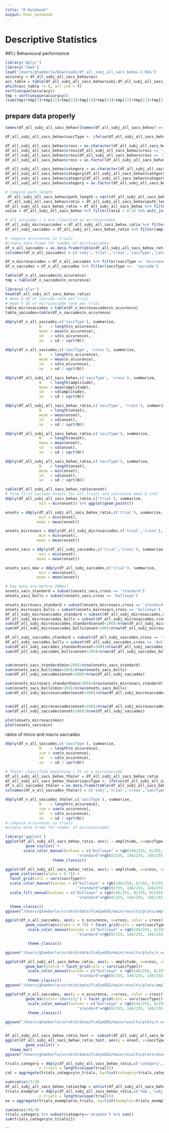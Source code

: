 ```yaml
---
title: "R Notebook"
output: html_notebook
---
```


# Descriptive Statistics
##1.) Behavioural performance
```r
library('dplyr')
library('lme4')
load('/Users/ghaeberle/Downloads/df_all_subj_all_sacs_behav-1.Rda')
accuracy = df_all_subj_all_sacs_behav$acc
acc_table = table(df_all_subj_all_sacs_behav$subj,df_all_subj_all_sacs_behav$acc)
which(acc_table != 0, arr.ind = T)
sort(unique(accuracy))
tmp = sort(unique(accuracy))
(sum(tmp)+tmp[7]+tmp[11]+tmp[12]+tmp[14]+tmp[14]+tmp[17]+tmp[17]+tmp[21])/30
```

## prepare data properly  
```r
names(df_all_subj_all_sacs_behav)[names(df_all_subj_all_sacs_behav) == "cond"] <- "cross"

df_all_subj_all_sacs_behav$saccType <- ifelse(df_all_subj_all_sacs_behav$amplitude < 1, 'microsaccade', 'saccade')

df_all_subj_all_sacs_behav$cross = as.character(df_all_subj_all_sacs_behav$cross)
df_all_subj_all_sacs_behav$cross[df_all_subj_all_sacs_behav$cross == '1'] = 'bullseye' 
df_all_subj_all_sacs_behav$cross[df_all_subj_all_sacs_behav$cross == '2'] = 'standard' 
df_all_subj_all_sacs_behav$cross = as.factor(df_all_subj_all_sacs_behav$cross)

df_all_subj_all_sacs_behav$category = as.character(df_all_subj_all_sacs_behav$category)
df_all_subj_all_sacs_behav$category[df_all_subj_all_sacs_behav$category == '0'] = 'inanimate' 
df_all_subj_all_sacs_behav$category[df_all_subj_all_sacs_behav$category == '1'] = 'animate' 
df_all_subj_all_sacs_behav$category = as.factor(df_all_subj_all_sacs_behav$category)

# compute path_length
 df_all_subj_all_sacs_behav$path_length = sqrt(df_all_subj_all_sacs_behav$horizontal_comp^2+df_all_subj_all_sacs_behav$vertical_comp^2)
 df_all_subj_all_sacs_behav$ratio = df_all_subj_all_sacs_behav$path_length/df_all_subj_all_sacs_behav$amplitude
df_all_subj_all_sacs_behav_ratio = df_all_subj_all_sacs_behav %>% filter(ratio < 0.5) %>% anti_join(df_all_subj_all_sacs_behav,.)
noise = df_all_subj_all_sacs_behav %>% filter(ratio > 0.5) %>% anti_join(df_all_subj_all_sacs_behav,.)

# all saccades < 1 are classfied as microsaccades 
df_all_subj_microsaccades = df_all_subj_all_sacs_behav_ratio %>% filter(amplitude <1)
df_all_subj_saccades = df_all_subj_all_sacs_behav_ratio %>% filter(amplitude >= 1)

# compute occurences in trials 
#create data frame for number of microsaccades 
df_n_all_saccades = as.data.frame(table(df_all_subj_all_sacs_behav_ratio$subj,df_all_subj_all_sacs_behav_ratio$trial, df_all_subj_all_sacs_behav_ratio$cross, df_all_subj_all_sacs_behav_ratio$saccType, df_all_subj_all_sacs_behav_ratio$category))
colnames(df_n_all_saccades) = c('subj','trial','cross','saccType','category','n_occurence')

df_n_microsaccades = df_n_all_saccades %>% filter(saccType == 'microsaccade')
df_n_saccades = df_n_all_saccades %>% filter(saccType ==  'saccade')

table(df_n_all_saccades$n_occurence)
tmp = table(df_n_saccades$n_occurence)
```

```r
library('plyr')
head(df_all_subj_all_sacs_behav_ratio)
# mean & SD of saccade rate per trial
# mean % SD of microsaccade rate per trial 
table_microsaccades = table(df_n_microsaccades$n_occurence)
table_saccades=table(df_n_saccades$n_occurence)

ddply(df_n_all_saccades,c('saccType'), summarise,
               N    = length(n_occurence),
               mean = mean(n_occurence),
               sd   = sd(n_occurence),
               se   = sd / sqrt(N))
               
ddply(df_n_all_saccades,c('saccType', 'cross'), summarise,
               N    = length(n_occurence),
               mean = mean(n_occurence),
               sd   = sd(n_occurence),
               se   = sd / sqrt(N))

ddply(df_all_subj_all_sacs_behav,c('saccType', 'cross'), summarise,
               N    = length(amplitude),
               mean = mean(amplitude),
               sd   = sd(amplitude),
               se   = sd / sqrt(N))

ddply(df_all_subj_all_sacs_behav_ratio,c('saccType', 'cross'), summarise,
               N    = length(onset),
               mean = mean(onset),
               sd   = sd(onset),
               se   = sd / sqrt(N))

ddply(df_all_subj_all_sacs_behav_ratio,c('saccType'), summarise,
               N    = length(onset),
               mean = mean(onset),
               sd   = sd(onset),
               se   = sd / sqrt(N))

ddply(df_all_subj_all_sacs_behav_ratio,c('saccType'), summarise,
               N    = length(onset),
               mean = min(onset),
               sd   = sd(onset),
               se   = sd / sqrt(N))

table(df_all_subj_all_sacs_behav_ratio$onset)
# find first saccade onsets for all trials and calculate mean & std? 
ddply(df_all_subj_all_sacs_behav_ratio,c('trial'), summarise,
               min = min(onset)) %>% ggplot(geom_point())

onsets = ddply(df_all_subj_all_sacs_behav_ratio,c('trial'), summarise,
               min = min(onset),
              mean = mean(onset))

onsets_microsacs = ddply(df_all_subj_microsaccades,c('trial','cross'), summarise,
               min = min(onset),
              mean = mean(onset))

onsets_sacs = ddply(df_all_subj_saccades,c('trial','cross'), summarise,
               min = min(onset),
              mean = mean(onset))

onsets_sacs_max = ddply(df_all_subj_saccades,c('trial'), summarise,
               min = max(onset),
              mean = mean(onset))

# how many are before 200ms?
onsets_sacs_standard = subset(onsets_sacs,cross == 'standard')
onsets_sacs_bulls = subset(onsets_sacs,cross == 'bullseye')

onsets_microsacs_standard = subset(onsets_microsacs,cross == 'standard')
onsets_microsacs_bulls = subset(onsets_microsacs,cross == 'bullseye')
df_all_subj_microsaccades_standard = subset(df_all_subj_microsaccades,cross == 'standard')
df_all_subj_microsaccades_bulls = subset(df_all_subj_microsaccades,cross == 'bullseye')
sum(df_all_subj_microsaccades_standard$onset<200)/nrow(df_all_subj_microsaccades_standard)
sum(df_all_subj_microsaccades_bulls$onset<200)/nrow(df_all_subj_microsaccades_bulls)

df_all_subj_saccades_standard = subset(df_all_subj_saccades,cross == 'standard')
df_all_subj_saccades_bulls = subset(df_all_subj_saccades,cross == 'bullseye')
sum(df_all_subj_saccades_standard$onset<200)/nrow(df_all_subj_saccades_standard)
sum(df_all_subj_saccades_bulls$onset<200)/nrow(df_all_subj_saccades_bulls)


sum(onsets_sacs_standard$min<200)/nrow(onsets_sacs_standard)
sum(onsets_sacs_bulls$min<200)/nrow(onsets_sacs_bulls)
sum(df_all_subj_saccades$onset<200)/nrow(df_all_subj_saccades)

sum(onsets_microsacs_standard$min<200)/nrow(onsets_microsacs_standard)
sum(onsets_sacs_bulls$min<200)/nrow(onsets_sacs_bulls)
sum(df_all_subj_microsaccades$onset<200)/nrow(df_all_subj_microsaccades)


sum(df_all_subj_microsaccades$onset<200)/nrow(df_all_subj_microsaccades)
sum(df_all_subj_saccades$onset<200)/nrow(df_all_subj_saccades)

plot(onsets_microsacs$min)
plot(onsets_sacs$min)
```

ratios of micro and macro saccades 
```r
ddply(df_n_all_saccades,c('saccType'), summarise,
               N    = length(n_occurence),
               sum = sum(n_occurence),
               sd   = sd(n_occurence),
               se   = sd / sqrt(N))

# Thaler classified eveything > 2% as a microsaccade
df_all_subj_all_sacs_behav_thaler = df_all_subj_all_sacs_behav_ratio
df_all_subj_all_sacs_behav_thaler$saccType <- ifelse(df_all_subj_all_sacs_behav_ratio$amplitude < 2, 'microsaccade', 'saccade')
df_n_all_saccades_thaler = as.data.frame(table(df_all_subj_all_sacs_behav_thaler$subj,df_all_subj_all_sacs_behav_thaler$trial, df_all_subj_all_sacs_behav_thaler$cross, df_all_subj_all_sacs_behav_thaler$saccType, df_all_subj_all_sacs_behav_thaler$category))
colnames(df_n_all_saccades_thaler) = c('subj','trial','cross','saccType','category','n_occurence')

ddply(df_n_all_saccades_thaler,c('saccType'), summarise,
               N    = length(n_occurence),
               sum = sum(n_occurence),
               sd   = sd(n_occurence),
               se   = sd / sqrt(N))
# compute occurences in trials 
#create data frame for number of microsaccades 
```
```r
library('ggplot2')
ggplot(df_all_subj_all_sacs_behav_ratio, aes(y = amplitude, x=saccType, color=cross))+
         geom_violin() +
        scale_color_manual(values = c("bullseye" = rgb(146/255, 0/255, 0/255),
                                "standard"=rgb(0/255, 146/255, 146/255))) +
                     theme_classic()

ggplot(df_all_subj_all_sacs_behav_ratio, aes(y = amplitude, x=cross, color = cross,fill=cross))+
  geom_violin(aes(alpha = 0.7)) + 
  facet_grid(cols = vars(saccType))+
  scale_color_manual(values = c("bullseye" = rgb(146/255, 0/255, 0/255),
                                "standard"=rgb(0/255, 146/255, 146/255))) +
  scale_fill_manual(values = c("bullseye" = rgb(146/255, 0/255, 0/255),
                                "standard"=rgb(0/255, 146/255, 146/255))) +

  theme_classic()              
ggsave("/Users/ghaeberle/scratch/data/FixEyeEEG/main/results/plots/amplitudes.png")

ggplot(df_n_all_saccades, aes(y = n_occurence, x=cross, color = cross))+
         geom_count(aes(alpha = 0.7)) + facet_grid(cols = vars(saccType))+   
          scale_color_manual(values = c("bullseye" = rgb(146/255, 0/255, 0/255),
                                "standard"=rgb(0/255, 146/255, 146/255))) +

          theme_classic()

ggsave("/Users/ghaeberle/scratch/data/FixEyeEEG/main/results/plots/n_occurences.png")

ggplot(df_all_subj_all_sacs_behav_ratio, aes(y = amplitude, x=cross, color = cross))+
         geom_bar(stat=) + facet_grid(cols = vars(saccType))+  
          scale_color_manual(values = c("bullseye" = rgb(146/255, 0/255, 0/255),
                                "standard"=rgb(0/255, 146/255, 146/255))) +
          theme_classic()
ggsave("/Users/ghaeberle/scratch/data/FixEyeEEG/main/results/plots/amplitudes.png")

ggplot(df_n_all_saccades, aes(y = n_occurence, x=cross, color = cross))+
         geom_bar(stat='identity') + facet_grid(cols = vars(saccType))+   
          scale_color_manual(values = c("bullseye" = rgb(146/255, 0/255, 0/255),
                                "standard"=rgb(0/255, 146/255, 146/255))) +
          theme_classic()

ggsave("/Users/ghaeberle/scratch/data/FixEyeEEG/main/results/plots/n_occurences.png")


df_all_subj_all_sacs_behav_ratio_test <- subset(df_all_subj_all_sacs_behav_ratio,!trial ==1)
ggplot(df_all_subj_all_sacs_behav_ratio_test, aes(y = onset, x=saccType, color=cross))+
         geom_violin() + 
  theme_bw()
ggsave("/Users/ghaeberle/scratch/data/FixEyeEEG/main/results/plots/onsets.png")
```

```r

trials_category = ddply(df_all_subj_all_sacs_behav_ratio,c('category','subj'), summarise,
               n_trials = length(unique(trial)))
cat = aggregate(trials_category$n_trials, by=list(category=trials_category$category), FUN=sum)

sum(cat$x)/2/30
df_all_subj_all_sacs_behav_ratio$tmp = unlist(df_all_subj_all_sacs_behav_ratio$exemplar)
trials_exemplar = ddply(df_all_subj_all_sacs_behav_ratio,c('tmp','subj'), summarise,
               n_trials = length(unique(trial)))
ex = aggregate(trials_exemplar$n_trials, by=list(exemplar=trials_exemplar$tmp), FUN=sum)

sum(ex$x)/40/30
trials_category %>% subset(category=='animate') %>% sum()
sum(trials_category$n_trials[])
```

```

